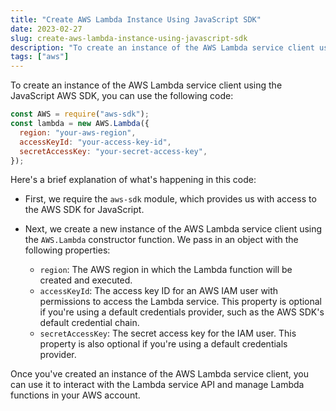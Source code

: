```yaml
---
title: "Create AWS Lambda Instance Using JavaScript SDK"
date: 2023-02-27
slug: create-aws-lambda-instance-using-javascript-sdk
description: "To create an instance of the AWS Lambda service client using the JavaScript AWS SDK, you can use the following code"
tags: ["aws"]
---
```


To create an instance of the AWS Lambda service client using the JavaScript AWS SDK, you can use the following code:

```javascript
const AWS = require("aws-sdk");
const lambda = new AWS.Lambda({
  region: "your-aws-region",
  accessKeyId: "your-access-key-id",
  secretAccessKey: "your-secret-access-key",
});
```

Here's a brief explanation of what's happening in this code:

- First, we require the `aws-sdk` module, which provides us with access to the AWS SDK for JavaScript.
- Next, we create a new instance of the AWS Lambda service client using the `AWS.Lambda` constructor function. We pass in an object with the following properties:

  - `region`: The AWS region in which the Lambda function will be created and executed.
  - `accessKeyId`: The access key ID for an AWS IAM user with permissions to access the Lambda service. This property is optional if you're using a default credentials provider, such as the AWS SDK's default credential chain.
  - `secretAccessKey`: The secret access key for the IAM user. This property is also optional if you're using a default credentials provider.

Once you've created an instance of the AWS Lambda service client, you can use it to interact with the Lambda service API and manage Lambda functions in your AWS account.
